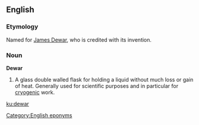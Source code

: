 ==English==
===Etymology===
Named for [[w:James Dewar|James Dewar]], who is credited with its invention.


===Noun===
'''Dewar'''
{{wikipediapar|Dewar flask}}

#A glass double walled flask for holding a liquid without much loss or gain of heat. Generally used for scientific purposes and in particular for [[cryogenic]] work.

[[Category:English eponyms]]
[[ku:dewar]]